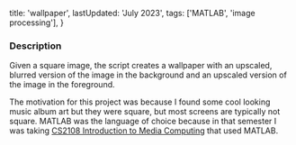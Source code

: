   title: 'wallpaper',
  lastUpdated: 'July 2023',
  tags: ['MATLAB', 'image processing'],
}

### Description

Given a square image, the script creates a wallpaper with an upscaled, blurred version of the image in the background and an upscaled version of the image in the foreground.

The motivation for this project was because I found some cool looking music album art but they were square, but most screens are typically not square. MATLAB was the language of choice because in that semester I was taking [CS2108 Introduction to Media Computing](https://nusmods.com/courses/CS2108/introduction-to-media-computing) that used MATLAB.

